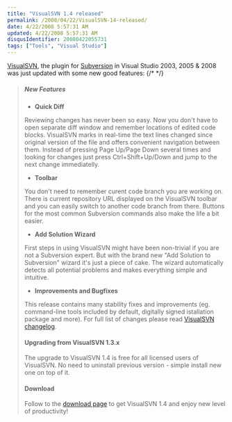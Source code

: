 ```yaml
---
title: "VisualSVN 1.4 released"
permalink: /2008/04/22/VisualSVN-14-released/
date: 4/22/2008 5:57:31 AM
updated: 4/22/2008 5:57:31 AM
disqusIdentifier: 20080422055731
tags: ["Tools", "Visual Studio"]
---
```

[VisualSVN](http://www.visualsvn.com/release-1.4.html), the plugin for [Subversion](http://subversion.tigris.org/) in Visual Studio 2003, 2005 & 2008 was just updated with some new good features:
{/* <!-- more --> */}
> ##### New Features
> 
> *   **Quick Diff**
> 
> Reviewing changes has never been so easy. Now you don't have to open separate diff window and remember locations of edited code blocks. VisualSVN marks in real-time the text lines changed since original version of the file and offers convenient navigation between them.
> Instead of pressing Page Up/Page Down several times and looking for changes just press Ctrl+Shift+Up/Down and jump to the next change immediatelly.
> 
> *   **Toolbar**
> 
> You don't need to remember curent code branch you are working on. There is current repository URL displayed on the VisualSVN toolbar and you can easily switch to another code branch from there. Buttons for the most common Subversion commands also make the life a bit easier.
> 
> *   **Add Solution Wizard**
> 
> First steps in using VisualSVN might have been non-trivial if you are not a Subversion expert. But with the brand new "Add Solution to Subversion" wizard it's just a piece of cake. The wizard automatically detects all potential problems and makes everything simple and intuitive.
> 
> *   **Improvements and Bugfixes**
> 
> This release contains many stability fixes and improvements (eg. command-line tools included by default, digitally signed istallation package and more). For full list of changes please read [VisualSVN changelog](http://www.visualsvn.com/changelog.html#v1.4).
> 
> #### Upgrading from VisualSVN 1.3.x
> 
> The upgrade to VisualSVN 1.4 is free for all licensed users of VisualSVN. No need to uninstall previous version - simple install new one on top of it.
> 
> #### Download
> 
> Follow to the [download page](http://www.visualsvn.com/download.html) to get VisualSVN 1.4 and enjoy new level of productivity!
